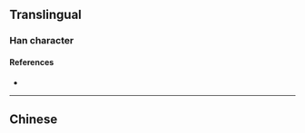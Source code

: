 {{also|澇}}
{{character info/new}}
==Translingual==

===Han character===
{{Han char|rn=85|rad=水|as=07|sn=10|four=|canj=ETBS|ids=⿰氵劳}}

====References====
* {{Han ref|kx=0627.311|hdz=31619.060|uh=6D9D|ud=28061}}

----

==Chinese==
{{zh-see|澇}}